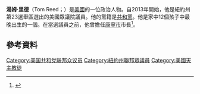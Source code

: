 {{Infobox officeholder
|name         = Tom Reed
|image        = TomReedNewOfficial.jpg
|alt          =
|caption      =
|
|state        = [[New_York|New York]]
|district     = [[New_York's_23rd_congressional_district|23rd]]
|term_start   = January 3, 2013
|term_end     =
|predecessor  = [[Bill_Owens_(congressman)|Bill Owens]]
|successor    =
|
|state2        = [[New_York|New York]]
|district2     = [[New_York's_29th_congressional_district|29th]]
|term_start2   = November 18, 2010
|term_end2     =  January 3, 2013
|predecessor2  = [[Eric_Massa|Eric Massa]]
|
|office3      = Mayor of [[Corning_(city),_New_York|Corning, New York]]
|term_start3  = 2008
|term_end3    = 2010
|predecessor3 = Frank Coccho
|successor3   = Rich Negri
|
|birth_date   = {{birth date and age|1971|11|18}}
|birth_place  = [[Joliet,_Illinois|Joliet, Illinois]]
|party        = [[Republican_Party_(United_States)|Republican]]
|spouse       = Jean Reed
|children     = Autumn, Will
|residence    = [[Corning,_New_York|Corning, New York]]
|alma_mater   = [[Alfred_University|Alfred University]]<br>[[Ohio_Northern_University_Pettit_College_of_Law|Ohio Northern University Pettit College of Law]]
|occupation   =Attorney
|religion     = [[Roman_Catholic|Roman Catholic]]
|website      = {{URL|http://reed.house.gov}}
}}
'''湯姆·里德'''（Tom Reed；{{bd|1971年|11月18日}}）是[[美國|美國]]的一位政治人物。自2013年開始，他是紐約州第23選舉區選出的美國眾議院議員。他的黨籍是[[共和黨_(美國)|共和黨]]。他是家中12個孩子中最晚出生的一個。在當選議員之前，他曾擔任[[康寧市_(紐約州)|康寧市]]市長<ref>{{cite web |url=http://www.fighting29th.com/files/Corning_Leader_A1_2007_11_07.pdf |title=Reed ousts Coccho |format=PDF |date= |accessdate=2014-06-19 |deadurl=yes |archiveurl=https://web.archive.org/web/20160304104613/http://www.fighting29th.com/files/Corning_Leader_A1_2007_11_07.pdf |archivedate=2016-03-04 }}</ref>。
== 參考資料 ==
{{reflist}}
{{US-poli-bio-stub}}
{{normdaten}}
{{DEFAULTSORT:reed}}
[[Category:美国共和党联邦众议员|Category:美国共和党联邦众议员]]
[[Category:紐約州聯邦眾議員|Category:紐約州聯邦眾議員]]
[[Category:美國天主教徒|Category:美國天主教徒]]